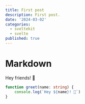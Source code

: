 ```yaml
---
title: First post
description: First post.
date: '2024-03-02'
categories:
  - sveltekit
  - svelte
published: true
---
```

<script lang="ts">
</script>

# Markdown

Hey friends! 👋

```ts
function greet(name: string) {
	console.log(`Hey ${name}! 👋`)
}
```

<Example/>
